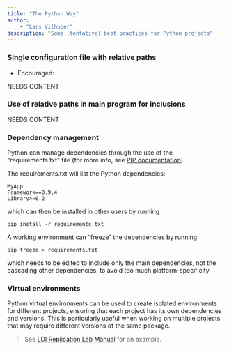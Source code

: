 ```yaml
---
title: "The Python Way"
author: 
    - "Lars Vilhuber"
description: "Some (tentative) best practices for Python projects"
---
```


### Single configuration file with relative paths

- Encouraged:

NEEDS CONTENT

### Use of relative paths in main program for inclusions

NEEDS CONTENT

### Dependency management

Python can manage dependencies through the use of the "requirements.txt" file (for more info, see [PIP documentation](https://pip.readthedocs.io/en/1.1/requirements.html)).

The requirements.txt will list the Python dependencies:
```
MyApp
Framework==0.9.4
Library>=0.2
```
which can then be installed in other users by running
```
pip install -r requirements.txt
```

A working environment can "freeze" the dependencies by running
```
pip freeze > requirements.txt
```
which needs to be edited to include only the main dependencies, not the cascading other dependencies, to avoid too much platform-specificity.

### Virtual environments

Python virtual environments can be used to create isolated environments for different projects, ensuring that each project has its own dependencies and versions. This is particularly useful when working on multiple projects that may require different versions of the same package.

> See [LDI Replication Lab Manual](https://labordynamicsinstitute.github.io/ldilab-manual/96-30-running-python-jupyter.html#best-practice-to-reproduce-a-python-paper-python-environments) for an example.